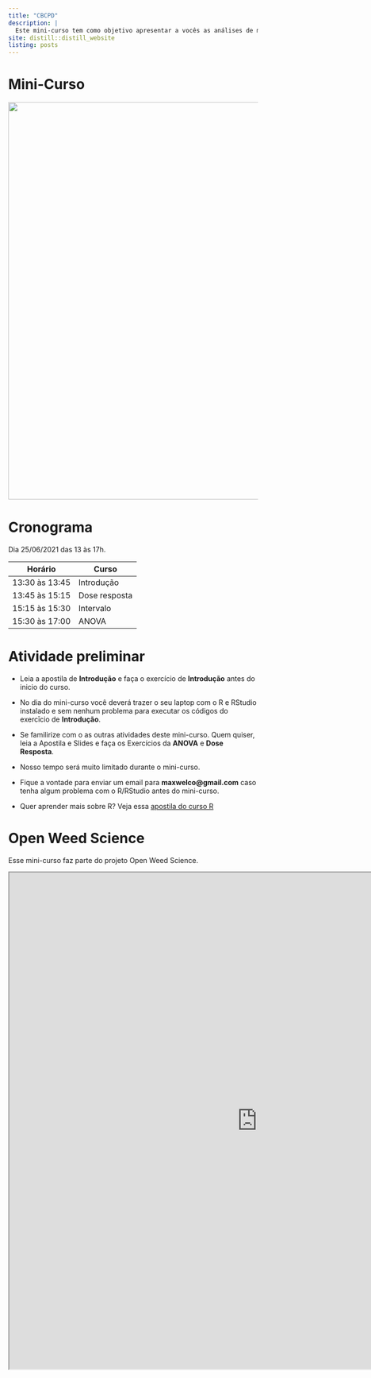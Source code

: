 ```yaml
---
title: "CBCPD"
description: |
  Este mini-curso tem como objetivo apresentar a vocês as análises de modelos mistos com ANOVA e dose resposta no R. Especificamente, estamos interessados em analisar experimentos aplicados na ciência da planta daninha.
site: distill::distill_website
listing: posts
---
```



# Mini-Curso

<center>
<img src="images/flyer_oliveira.png" width="800px"/>
</center>


# Cronograma



Dia 25/06/2021 das 13 às 17h.

| Horário        	| Curso         	|
|----------------	|---------------	|
| 13:30 às 13:45 	| Introdução  	  |
| 13:45 às 15:15 	| Dose resposta	  |
| 15:15 às 15:30 	| Intervalo	      |
| 15:30 às 17:00 	| ANOVA           |




# Atividade preliminar

- Leia a apostila de **Introdução** e faça o exercício de **Introdução** antes do inicio do curso. 

- No dia do mini-curso você deverá trazer o seu laptop com o R e RStudio instalado e sem nenhum problema para executar os códigos do exercīcio de **Introdução**.

- Se familirize com o as outras atividades deste mini-curso. Quem quiser, leia a Apostila e Slides e faça os Exercícios da **ANOVA** e **Dose Resposta**. 

- Nosso tempo será muito limitado durante o mini-curso.

- Fique a vontade para enviar um email para **maxwelco@gmail.com** caso tenha algum problema com o R/RStudio antes do mini-curso. 

- Quer aprender mais sobre R? Veja essa [apostila do curso R](https://livro.curso-r.com/index.html#sobre)


# Open Weed Science

Esse mini-curso faz parte do projeto Open Weed Science.

<iframe width='1000px' height='1000px' src='https://openweedsci.netlify.app/' >
</iframe>